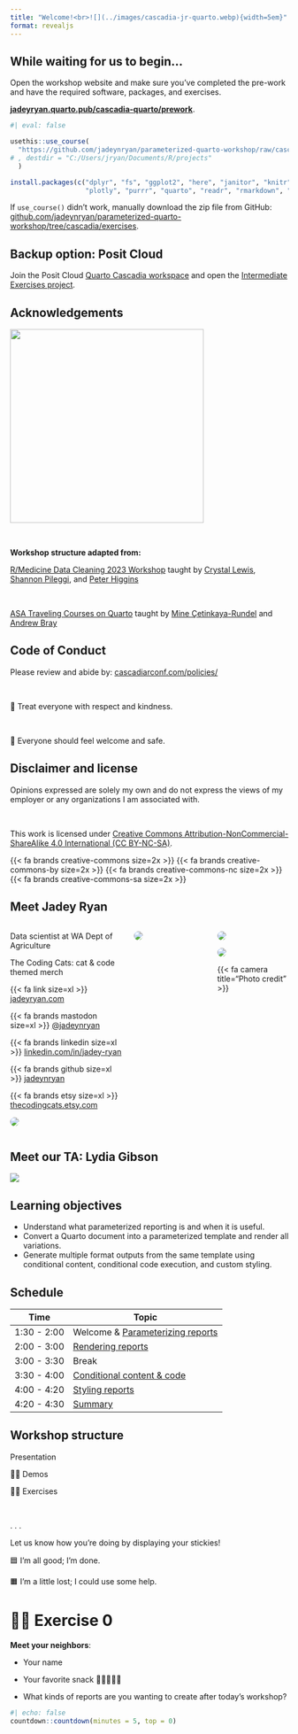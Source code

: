 ```yaml
---
title: "Welcome!<br>![](../images/cascadia-jr-quarto.webp){width=5em}"
format: revealjs
---
```


## While waiting for us to begin...

Open the workshop website and make sure you've completed the pre-work
and have the required software, packages, and exercises.

[**jadeyryan.quarto.pub/cascadia-quarto/prework**](https://jadeyryan.quarto.pub/cascadia-quarto/prework).

```r
#| eval: false

usethis::use_course(
  "https://github.com/jadeynryan/parameterized-quarto-workshop/raw/cascadia/exercises/intermediate-exercises.zip"
# , destdir = "C:/Users/jryan/Documents/R/projects"
  )

install.packages(c("dplyr", "fs", "ggplot2", "here", "janitor", "knitr", "lubridate",
                   "plotly", "purrr", "quarto", "readr", "rmarkdown", "stringr", "tidyr"))
```

If `use_course()` didn't work, manually download the zip file from
GitHub:
[github.com/jadeynryan/parameterized-quarto-workshop/tree/cascadia/exercises](https://github.com/jadeynryan/parameterized-quarto-workshop/tree/cascadia/exercises).

::: callout-tip
## Backup option: Posit Cloud

Join the Posit Cloud [Quarto Cascadia
workspace](https://posit.cloud/spaces/519059/join?access_code=ckv18LHEcSw3QtQ904uvpzLVlh4L2rk6RhKdpwyp)
and open the [Intermediate Exercises
project](https://posit.cloud/spaces/519059/content/8351107).
:::

## Acknowledgements

![](images/cascadia-logo.png){.center fig-alt="Cascadia R Conf logo"
height="350px"}

\

**Workshop structure adapted from:**

[R/Medicine Data Cleaning 2023
Workshop](https://shannonpileggi.github.io/rmedicine-data-cleaning-2023/)
taught by [Crystal Lewis](https://cghlewis.com/), [Shannon
Pileggi](https://www.pipinghotdata.com/), and [Peter
Higgins](https://bookdown.org/pdr_higgins/rmrwr/)

\

[ASA Traveling Courses on
Quarto](https://quarto.org/docs/blog/posts/2023-12-05-asa-traveling-courses/)
taught by [Mine Çetinkaya-Rundel](https://mine-cr.com/) and [Andrew
Bray](https://andrewpbray.github.io/)

## Code of Conduct

Please review and abide by:
[cascadiarconf.com/policies/](https://cascadiarconf.com/policies/)

\

💙 Treat everyone with respect and kindness.

\

💜 Everyone should feel welcome and safe.

## Disclaimer and license

Opinions expressed are solely my own and do not express the views of my
employer or any organizations I am associated with.

<br>

This work is licensed under [Creative Commons
Attribution-NonCommercial-ShareAlike 4.0 International (CC
BY-NC-SA)](https://creativecommons.org/licenses/by-nc-sa/4.0/).

{{< fa brands creative-commons size=2x >}}
{{< fa brands creative-commons-by size=2x >}}
{{< fa brands creative-commons-nc size=2x >}}
{{< fa brands creative-commons-sa size=2x >}}

## Meet Jadey Ryan

::: columns
::: {.column width="44%"}
Data scientist at WA Dept of Agriculture

The Coding Cats: cat & code themed merch

{{< fa link size=xl >}} [jadeyryan.com](https://jadeyryan.com)

{{< fa brands mastodon size=xl >}}
[\@jadeynryan](https://fosstodon.org/@jadeynryan)

{{< fa brands linkedin size=xl >}}
[linkedin.com/in/jadey-ryan](https://www.linkedin.com/in/jadey-ryan)

{{< fa brands github size=xl >}}
[jadeynryan](https://github.com/jadeynryan/)

{{< fa brands etsy size=xl >}}
[thecodingcats.etsy.com](https://thecodingcats.etsy.com/)

![](images/mts.webp){fig-alt="Three snowshoe siamese cats in loaf mode. From left to right: Tai, Mai, and Skye"
style="border-radius:1em;margin-top:auto"}
:::

::: {.column width="28%"}
![](images/bulk-density.jpg){fig-alt="Jadey collecting a bulk density soil sample in a field of wheat stubble."
style="border-radius:1em;margin-top:auto"}
:::

::: {.column width="28%"}
::: {layout-nrow="2"}
![](images/soil-sampling.jpg){style="border-radius:1em;margin-top:auto"
fig-alt="Jadey standing in a field of wheat stubble holding a 3 foot long soil sampling probe over her shoulder."}

![](images/rangeland.jpg){fig-alt="Jadey standing in a grazed wildflower meadow with two colleagues collecting soil samples."
style="border-radius:1em;margin-top:auto"}
:::

{{< fa camera title="Photo credit" >}} 
:::
:::

## Meet our TA: Lydia Gibson

![](images/lydia-gibson.jpeg){.center fig-alt="Photo of Lydia Gibson"}

## Learning objectives

::: incremental
-   Understand what parameterized reporting is and when it is useful.
-   Convert a Quarto document into a parameterized template and render
    all variations.
-   Generate multiple format outputs from the same template using
    conditional content, conditional code execution, and custom styling.
:::

## Schedule

| Time        | Topic                                                |
|-------------|------------------------------------------------------|
| 1:30 - 2:00 | Welcome & [Parameterizing reports](../2-parameters/) |
| 2:00 - 3:00 | [Rendering reports](../3-render/)                    |
| 3:00 - 3:30 | Break                                                |
| 3:30 - 4:00 | [Conditional content & code](../4-conditionals/)     |
| 4:00 - 4:20 | [Styling reports](../5-styling/)                     |
| 4:20 - 4:30 | [Summary](../6-summary/)                             |

## Workshop structure

Presentation

💃🏻 Demos

💪🏻 Exercises

\

. . .

Let us know how you're doing by displaying your stickies!

🟦 I'm all good; I'm done.

🟧 I'm a little lost; I could use some help.

# 💪🏼 Exercise 0 {.exercise}

**Meet your neighbors**:

-   Your name

-   Your favorite snack 🍎🧀🍦🍫🍿

-   What kinds of reports are you wanting to create after today's
    workshop?

```r
#| echo: false
countdown::countdown(minutes = 5, top = 0)
```
